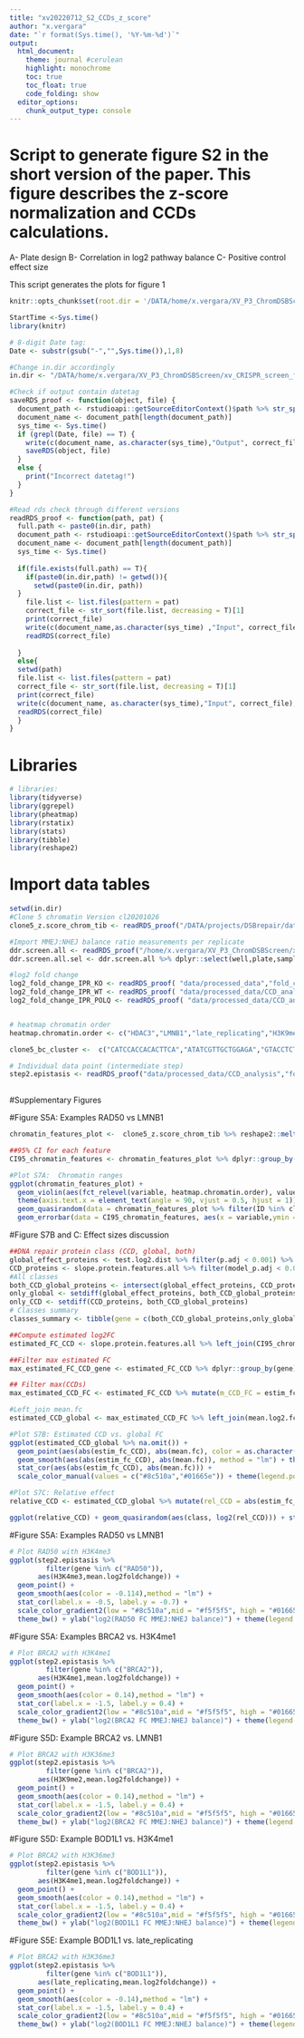 ```yaml
---
title: "xv20220712_S2_CCDs_z_score"
author: "x.vergara"
date: "`r format(Sys.time(), '%Y-%m-%d')`"
output:
  html_document:
    theme: journal #cerulean
    highlight: monochrome
    toc: true
    toc_float: true
    code_folding: show
  editor_options:
    chunk_output_type: console
---
```

# Script to generate figure S2 in the short version of the paper. This figure describes the z-score normalization and CCDs calculations. 
A- Plate design
B- Correlation in log2 pathway balance
C- Positive control effect size


This script generates the plots for figure 1

```r
knitr::opts_chunk$set(root.dir = '/DATA/home/x.vergara/XV_P3_ChromDSBScreen/xv_CRISPR_screen_figures/rmarkdown/xv20210920_paper_scripts/short_version/knit_html/')

StartTime <-Sys.time()
library(knitr)

# 8-digit Date tag:
Date <- substr(gsub("-","",Sys.time()),1,8)

#Change in.dir accordingly
in.dir <- "/DATA/home/x.vergara/XV_P3_ChromDSBScreen/xv_CRISPR_screen_figures/"

#Check if output contain datetag
saveRDS_proof <- function(object, file) {
  document_path <- rstudioapi::getSourceEditorContext()$path %>% str_split(pattern = "/") %>% unlist()
  document_name <- document_path[length(document_path)]
  sys_time <- Sys.time()
  if (grepl(Date, file) == T) {
    write(c(document_name, as.character(sys_time),"Output", correct_file), file = paste0(in.dir,"log"), ncolumns = 4, sep = "\t", append = T)
    saveRDS(object, file)
  }
  else {
    print("Incorrect datetag!")
  }
}

#Read rds check through different versions
readRDS_proof <- function(path, pat) {
  full.path <- paste0(in.dir, path)
  document_path <- rstudioapi::getSourceEditorContext()$path %>% str_split(pattern = "/") %>% unlist()
  document_name <- document_path[length(document_path)]
  sys_time <- Sys.time()
  
  if(file.exists(full.path) == T){
    if(paste0(in.dir,path) != getwd()){
      setwd(paste0(in.dir, path))
  }
    file.list <- list.files(pattern = pat)
    correct_file <- str_sort(file.list, decreasing = T)[1]
    print(correct_file)
    write(c(document_name,as.character(sys_time) ,"Input", correct_file), file = paste0(in.dir,"log"), ncolumns = 4, sep = "\t", append = T)
    readRDS(correct_file)
    
  }
  else{
  setwd(path)
  file.list <- list.files(pattern = pat)
  correct_file <- str_sort(file.list, decreasing = T)[1]
  print(correct_file)
  write(c(document_name, as.character(sys_time),"Input", correct_file),file = paste0(in.dir,"log"), ncolumns = 4, sep = "\t", append = T)
  readRDS(correct_file)
  }
}
```


# Libraries
```r
# libraries:
library(tidyverse)
library(ggrepel)
library(pheatmap)
library(rstatix)
library(stats)
library(tibble)
library(reshape2)
```



# Import data tables
```r
setwd(in.dir)
#Clone 5 chromatin Version cl20201026
clone5_z.score_chrom_tib <- readRDS_proof("/DATA/projects/DSBrepair/data/R","ChIP_zscore_selection")

#Import MMEJ:NHEJ balance ratio measurements per replicate
ddr.screen.all <- readRDS_proof("/home/x.vergara/XV_P3_ChromDSBScreen/xv20201204_agm_ddr_screen/data","screen_ddr_all_computations")
ddr.screen.all.sel <- ddr.screen.all %>% dplyr::select(well,plate,sample,gene,barcode,NHEJMMEJratio,MMEJscore, b.rep = bio.rep,t.rep = FinRep, freqCut) %>% mutate(MMEJNHEJratio = 1/NHEJMMEJratio, library = "DNA_repair")

#log2 fold change
log2_fold_change_IPR_KO <- readRDS_proof( "data/processed_data","fold_change_ratio_KO")
log2_fold_change_IPR_WT <- readRDS_proof( "data/processed_data/CCD_analysis","fold_change_ratio_WT")
log2_fold_change_IPR_POLQ <- readRDS_proof( "data/processed_data/CCD_analysis","fold_change_ratio_POLQ")


# heatmap chromatin order
heatmap.chromatin.order <- c("HDAC3","LMNB1","late_replicating","H3K9me2","H3K9me3","HDAC1","EZH2","H3K27me3","CTCF","SMC3","m5C","HDAC2","POL2","POL2AS2","H3K36me3","TTseq","Dam","H3K79me2","H2AFZ","DNAse","H3K4me3","H4K5acK8ac","H3K4me1","H3K27ac","H3K4me2")

clone5_bc_cluster <-  c("CATCCACCACACTTCA","ATATCGTTGCTGGAGA","GTACCTCTCGATAGTG","TCTTTTGAGGAGCTGA","CATTTCTGATCAATAA","TGGCCAATATTTGTCT","ACTGTCGAGTTGTCCG","GAGCGCGTCACCGGGT","GCGCACCCTTTAATTG","ACCCCTAAAGGCGCTG","CGGCCTGAAGGTCAGG","AGAAAATAATATGACG","TTGAACGCGGGCTCGG","CCGGGGACGTATGCAC","GCTAACATCACGAATC","ATACTATATTTAACGG","TATGGCTGTCGGGTAG","AGGGCGTAAAATATTT","TGTCCCTTAGTACTTT")

# Individual data point (intermediate step)
step2.epistasis <- readRDS_proof("data/processed_data/CCD_analysis","fold_change_ratio_KO")
 
```

#Supplementary Figures

#Figure S5A: Examples RAD50 vs LMNB1
```r
chromatin_features_plot <-  clone5_z.score_chrom_tib %>% reshape2::melt(id.vars = c("pool","ID","binsize"))

##95% CI for each feature
CI95_chromatin_features <- chromatin_features_plot %>% dplyr::group_by(variable) %>% dplyr::summarise(CI2.5 = quantile(value, 0.025), CI97.5 = quantile(value, 0.975), range = CI97.5 - CI2.5, mean = mean(value))

#Plot S7A:  Chromatin ranges
ggplot(chromatin_features_plot) + 
  geom_violin(aes(fct_relevel(variable, heatmap.chromatin.order), value), alpha = 0.5, fill = "grey70", color = "grey70") + theme_bw() + 
  theme(axis.text.x = element_text(angle = 90, vjust = 0.5, hjust = 1))+ 
  geom_quasirandom(data = chromatin_features_plot %>% filter(ID %in% clone5_bc_cluster), aes(fct_relevel(variable, heatmap.chromatin.order), value), color = "red")  + 
  geom_errorbar(data = CI95_chromatin_features, aes(x = variable,ymin = CI2.5, ymax = CI97.5), color = "black") 
```

#Figure S7B and C: Effect sizes discussion
```r
##DNA repair protein class (CCD, global, both)
global_effect_proteins <- test.log2.dist %>% filter(p.adj < 0.001) %>% pull(gene) %>% unique()
CCD_proteins <- slope.protein.features.all %>% filter(model_p.adj < 0.05) %>% pull(gene) %>% unique()
#All classes
both_CCD_global_proteins <- intersect(global_effect_proteins, CCD_proteins)
only_global <- setdiff(global_effect_proteins, both_CCD_global_proteins)
only_CCD <- setdiff(CCD_proteins, both_CCD_global_proteins)
# Classes summary
classes_summary <- tibble(gene = c(both_CCD_global_proteins,only_global,only_CCD), class = c(rep("both", length(both_CCD_global_proteins)),rep("global",length(only_global)), rep("CCD", length(only_CCD))))

##Compute estimated log2FC
estimated_FC_CCD <- slope.protein.features.all %>% left_join(CI95_chromatin_features, by = c("feature" ="variable")) %>% mutate(estim_fc_CCD = range*CCD_value) %>% right_join(classes_summary)

##Filter max estimated FC
max_estimated_FC_CCD_gene <- estimated_FC_CCD %>% dplyr::group_by(gene) %>% dplyr::summarise(m_CCD_FC_nhej = max(estim_fc_CCD), m_CCD_FC_mmej = min(estim_fc_CCD)) %>% reshape2::melt(value.name = "m_CCD_FC") %>% filter(m_CCD_FC != 0)

## Filter max(CCDs)
max_estimated_CCD_FC <- estimated_FC_CCD %>% mutate(m_CCD_FC = estim_fc_CCD) %>% right_join(max_estimated_FC_CCD_gene) %>% dplyr::select(-m_CCD_FC)

#Left_join mean.fc
estimated_CCD_global <- max_estimated_CCD_FC %>% left_join(mean.log2.fc)

#Plot S7B: Estimated CCD vs. global FC
ggplot(estimated_CCD_global %>% na.omit()) + 
  geom_point(aes(abs(estim_fc_CCD), abs(mean.fc), color = as.character(sign(estim_fc_CCD)))) +
  geom_smooth(aes(abs(estim_fc_CCD), abs(mean.fc)), method = "lm") + theme_bw() + 
  stat_cor(aes(abs(estim_fc_CCD), abs(mean.fc))) + 
  scale_color_manual(values = c("#8c510a","#01665e")) + theme(legend.position = "top") + geom_abline() + labs(color = "Favored pathway") + facet_wrap(~ class)

#Plot S7C: Relative effect
relative_CCD <- estimated_CCD_global %>% mutate(rel_CCD = abs(estim_fc_CCD)/abs(mean.fc))

ggplot(relative_CCD) + geom_quasirandom(aes(class, log2(rel_CCD))) + stat_summary(aes(class, log2(rel_CCD)), geom = "crossbar", fun = "mean", color = "red") + theme_bw()

```

#Figure S5A: Examples RAD50 vs LMNB1
```r
# Plot RAD50 with H3K4me3
ggplot(step2.epistasis %>% 
         filter(gene %in% c("RAD50")),
       aes(H3K4me3,mean.log2foldchange)) + 
  geom_point() +
  geom_smooth(aes(color = -0.114),method = "lm") +
  stat_cor(label.x = -0.5, label.y = -0.7) +
  scale_color_gradient2(low = "#8c510a",mid = "#f5f5f5", high = "#01665e", limits = c(-0.15,0.15)) +
  theme_bw() + ylab("log2(RAD50 FC MMEJ:NHEJ balance)") + theme(legend.position = "none")
```

#Figure S5A: Examples BRCA2 vs. H3K4me1
```r
# Plot BRCA2 with H3K4me1
ggplot(step2.epistasis %>% 
         filter(gene %in% c("BRCA2")),
       aes(H3K4me1,mean.log2foldchange)) + 
  geom_point() +
  geom_smooth(aes(color = 0.14),method = "lm") +
  stat_cor(label.x = -1.5, label.y = 0.4) +
  scale_color_gradient2(low = "#8c510a",mid = "#f5f5f5", high = "#01665e", limits = c(-0.15,0.15)) +
  theme_bw() + ylab("log2(BRCA2 FC MMEJ:NHEJ balance)") + theme(legend.position = "none")
```

#Figure S5D: Example BRCA2 vs. LMNB1
```r
# Plot BRCA2 with H3K36me3
ggplot(step2.epistasis %>% 
         filter(gene %in% c("BRCA2")),
       aes(H3K9me2,mean.log2foldchange)) + 
  geom_point() +
  geom_smooth(aes(color = 0.14),method = "lm") +
  stat_cor(label.x = -1.5, label.y = 0.4) +
  scale_color_gradient2(low = "#8c510a",mid = "#f5f5f5", high = "#01665e", limits = c(-0.15,0.15)) +
  theme_bw() + ylab("log2(BRCA2 FC MMEJ:NHEJ balance)") + theme(legend.position = "none")
```

#Figure S5D: Example BOD1L1 vs. H3K4me1
```r
# Plot BRCA2 with H3K36me3
ggplot(step2.epistasis %>% 
         filter(gene %in% c("BOD1L1")),
       aes(H3K4me1,mean.log2foldchange)) + 
  geom_point() +
  geom_smooth(aes(color = 0.14),method = "lm") +
  stat_cor(label.x = -1.5, label.y = 0.4) +
  scale_color_gradient2(low = "#8c510a",mid = "#f5f5f5", high = "#01665e", limits = c(-0.15,0.15)) +
  theme_bw() + ylab("log2(BOD1L1 FC MMEJ:NHEJ balance)") + theme(legend.position = "none")
```

#Figure S5E: Example BOD1L1 vs. late_replicating
```r
# Plot BRCA2 with H3K36me3
ggplot(step2.epistasis %>% 
         filter(gene %in% c("BOD1L1")),
       aes(late_replicating,mean.log2foldchange)) + 
  geom_point() +
  geom_smooth(aes(color = -0.14),method = "lm") +
  stat_cor(label.x = -1.5, label.y = 0.4) +
  scale_color_gradient2(low = "#8c510a",mid = "#f5f5f5", high = "#01665e", limits = c(-0.15,0.15)) +
  theme_bw() + ylab("log2(BOD1L1 FC MMEJ:NHEJ balance)") + theme(legend.position = "none")
```


 